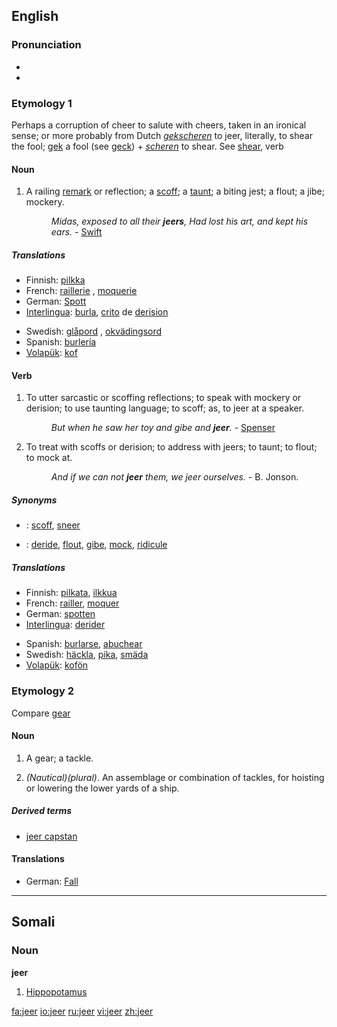 ==English==

===Pronunciation===
*{{IPA|/dʒir/}}
*{{rhymes|ɪə(r)}}

===Etymology 1===
Perhaps a corruption of cheer to salute with cheers, taken in an ironical sense; or more probably from Dutch ''[[gekscheren]]'' to jeer, literally, to shear the fool; [[gek]] a fool (see [[geck]]) + ''[[scheren]]'' to shear. See [[shear]], verb

====Noun====
{{en-noun}}

# A railing [[remark]] or reflection; a [[scoff]]; a [[taunt]]; a biting jest; a flout; a jibe; mockery.
#:''Midas, exposed to all their '''jeers''', Had lost his art, and kept his ears.'' - [[Swift]]

=====Translations=====
{{trans-top|railing remark or reflection; scoff; taunt; biting jest; flout; jibe; mockery}}
*Finnish: [[pilkka]]
*French: [[raillerie]] {{f}}, [[moquerie]] {{f}}
*German: [[Spott]] {{m}}
*[[Interlingua]]: [[burla]], [[crito]] de [[derision]]
{{trans-mid}}
*Swedish: [[glåpord]] {{n}}, [[okvädingsord]] {{n}}
*Spanish: [[burlería]]
*[[Volapük]]: [[kof]]
{{trans-bottom}}

====Verb====
{{en-verb}}

# {{intransitive}} To utter sarcastic or scoffing reflections; to speak with mockery or derision; to use taunting language; to scoff; as, to jeer at a speaker.
#:''But when he saw her toy and gibe and '''jeer'''.'' - [[Spenser]]
# {{transitive}} To treat with scoffs or derision; to address with jeers; to taunt; to flout; to mock at.
#:''And if we can not '''jeer''' them, we jeer ourselves.''  - B. Jonson.

=====Synonyms=====
* {{italbrac|to utter sarcastic remarks}}: [[scoff]], [[sneer]]
* {{italbrac|to treat with scoffs}}: [[deride]], [[flout]], [[gibe]], [[mock]], [[ridicule]]

=====Translations=====
{{trans-top|scoff or mock}}
*Finnish: [[pilkata]], [[ilkkua]]
*French: [[railler]], [[moquer]]
*German: [[spotten]]
*[[Interlingua]]: [[derider]]
{{trans-mid}}
*Spanish: [[burlarse]], [[abuchear]]
*Swedish: [[häckla]], [[pika]], [[smäda]]
*[[Volapük]]: [[kofön]]
{{trans-bottom}}

===Etymology 2===
Compare [[gear]]

====Noun====
{{en-noun}}

# {{nautical}} A gear; a tackle.
# ''(Nautical)(plural)''. An assemblage or combination of tackles, for hoisting or lowering the lower yards of a ship.

=====Derived terms=====
*[[jeer capstan]]

====Translations====
{{trans-top|A gear; a tackle}}
*German: [[Fall]] {{n}}
{{trans-mid}}
{{trans-bottom}}

----

==Somali==

===Noun===
'''jeer'''

# [[hippopotamus|Hippopotamus]]
<!--Not sure that the translation is totally right, that's why I leave it hidden
#:''Jeertu way jeclayd dhexqaadka dhoobaada'' - The hippopotamus loved wallowing. -->

[[fa:jeer]]
[[io:jeer]]
[[ru:jeer]]
[[vi:jeer]]
[[zh:jeer]]